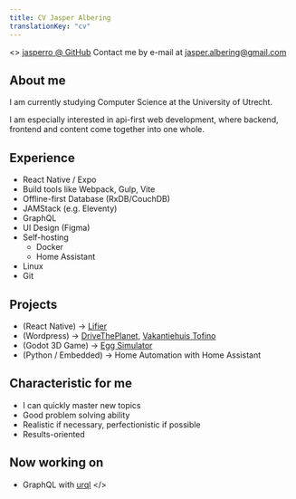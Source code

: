 ```yaml
---
title: CV Jasper Albering
translationKey: "cv"
---
```



<>
[jasperro @ GitHub](https://github.com/jasperro)
Contact me by e-mail at jasper.albering@gmail.com

## About me

I am currently studying Computer Science at the University of Utrecht.

I am especially interested in api-first web development, where backend, frontend and content come together into one whole.

## Experience

-   React Native / Expo
-   Build tools like Webpack, Gulp, Vite
-   Offline-first Database (RxDB/CouchDB)
-   JAMStack (e.g. Eleventy)
-   GraphQL
-   UI Design (Figma)
-   Self-hosting
    -   Docker
    -   Home Assistant
-   Linux
-   Git

## Projects

-   <Sprite name="react" class="m-0 inline h-8 w-8" /> (React Native) &#8594; <a href="https://github.com/jasperro/lifier">Lifier</a>
-   <Sprite name="wordpress" class="m-0 inline h-8 w-8" /> (Wordpress) &#8594; <a href="https://drivetheplanet.com">DriveThePlanet</a>, <a href="https://vakantiehuis-in-drenthe.com">Vakantiehuis Tofino</a>
-   <Sprite name="godot" class="m-0 inline h-8 w-8" /> (Godot 3D Game) &#8594; <a href="https://github.com/jasperro/egg-simulator">Egg Simulator</a>
-   <Sprite name="language-python" class="m-0 inline h-8 w-8" /> (Python / Embedded) &#8594; Home Automation with Home Assistant

## Characteristic for me

-   I can quickly master new topics
-   Good problem solving ability
-   Realistic if necessary, perfectionistic if possible
-   Results-oriented

## Now working on

-   <Sprite name='graphql' class="inline w-8 h-8 m-0"/> GraphQL with <a href="https://formidable.com/open-source/urql/">urql</a>
</>
